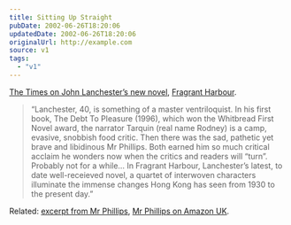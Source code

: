 ```yaml
---
title: Sitting Up Straight
pubDate: 2002-06-26T18:20:06
updatedDate: 2002-06-26T18:20:06
originalUrl: http://example.com
source: v1
tags:
  - "v1"
---
```


[The Times on John Lanchester&#8217;s new novel][1], [Fragrant Harbour][2].

> &#8220;Lanchester, 40, is something of a master ventriloquist. In his first book, The Debt To Pleasure (1996), which won the Whitbread First Novel award, the narrator Tarquin (real name Rodney) is a camp, evasive, snobbish food critic. Then there was the sad, pathetic yet brave and libidinous Mr Phillips. Both earned him so much critical acclaim he wonders now when the critics and readers will &#8220;turn&#8221;. Probably not for a while&#8230; In Fragrant Harbour, Lanchester&#8217;s latest, to date well-receieved novel, a quartet of interwoven characters illuminate the immense changes Hong Kong has seen from 1930 to the present day.&#8221;

Related: [excerpt from Mr Phillips][3], [Mr Phillips on Amazon UK][4].

[1]: http://www.timesonline.co.uk/article/0,,923-337995,00.html "The Times: Tales of a harbour now fragrant with the smell of money"
[2]: http://www.amazon.co.uk/exec/obidos/ASIN/0571201768/ohsky "John Lanchester's Fragrant Harbour on amazon.co.uk"
[3]: http://www.penguinputnam.com/Book/BookDisplay/0,,0140298363,00.html?cs=0&id=0140298363&sym=EXC "Extract from John Lanchester's Mr Phillips"
[4]: http://www.amazon.co.uk/exec/obidos/ASIN/0571201717/ohsky "John Lancheter's Mr Phillips on amazon.co.uk"
